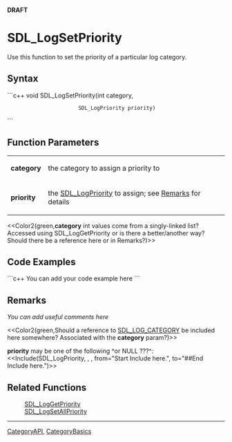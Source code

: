 <!-- pragma section-numbers off -->
<!-- pragma camelcase off -->
'''DRAFT'''

= SDL_LogSetPriority =
Use this function to set the priority of a particular log category.


== Syntax ==
```c++
void SDL_LogSetPriority(int             category,
                        SDL_LogPriority priority)
```

== Function Parameters ==
{|
|'''category'''
|the category to assign a priority to
|-
|'''priority'''
|the [[SDL_LogPriority]] to assign; see [[#Remarks|Remarks]] for details
|}

<<Color2(green,'''category''' int values come from a singly-linked list?  Accessed using SDL_LogGetPriority or is there a better/another way?  Should there be a reference here or in Remarks?)>>

== Code Examples ==
```c++
You can add your code example here
```

== Remarks ==
''You can add useful comments here''

<<Color2(green,Should a reference to [[SDL_LOG_CATEGORY]] be included here somewhere?  Associated with the '''category''' param?)>>

'''priority''' may be one of the following ^or NULL ???^:
<<Include(SDL_LogPriority, , , from="Start Include here.", to="##End Include here.")>>


== Related Functions ==
:[[SDL_LogGetPriority]]
:[[SDL_LogSetAllPriority]]

----
[[CategoryAPI]], [[CategoryBasics]]
